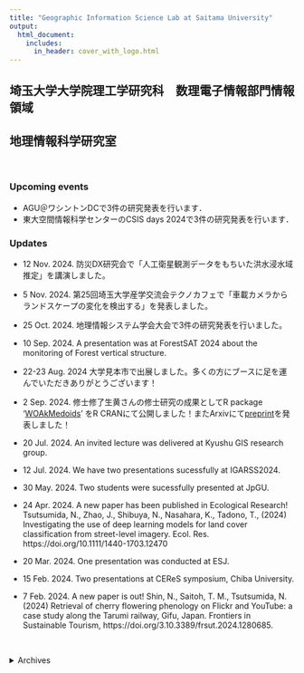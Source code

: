 ```yaml
---
title: "Geographic Information Science Lab at Saitama University"
output:
  html_document:
    includes:
      in_header: cover_with_logo.html
---
```


## 埼玉大学大学院理工学研究科　数理電子情報部門情報領域 
## 地理情報科学研究室

<br>

### Upcoming events
- AGU＠ワシントンDCで3件の研究発表を行います．
- 東大空間情報科学センターのCSIS days 2024で3件の研究発表を行います．

### Updates
- 12 Nov. 2024. 防災DX研究会で「人工衛星観測データをもちいた洪水浸水域推定」を講演しました。
- 5 Nov. 2024. 第25回埼玉大学産学交流会テクノカフェで「車載カメラからランドスケープの変化を検出する」を発表しました。
- 25 Oct. 2024. 地理情報システム学会大会で3件の研究発表を行いました。
- 10 Sep. 2024. A presentation was at ForestSAT 2024 about the monitoring of Forest vertical structure.
- 22-23 Aug. 2024 大学見本市で出展しました。多くの方にブースに足を運んでいただきありがとうございます！
- 2 Sep. 2024. 修士修了生黄さんの修士研究の成果としてR package '[WOAkMedoids](https://cran.r-project.org/web/packages/WOAkMedoids/index.html)' をR CRANにて公開しました！またArxivにて[preprint](https://arxiv.org/abs/2408.16993)を発表しました！

- 20 Jul. 2024. An invited lecture was delivered at Kyushu GIS research group.

- 12 Jul. 2024. We have two presentations sucessfully at IGARSS2024.

- 30 May. 2024. Two students were sucessfully presented at JpGU.

- 24 Apr. 2024. A new paper has been published in Ecological Research!
Tsutsumida, N., Zhao, J., Shibuya, N., Nasahara, K., Tadono, T., (2024) Investigating the use of deep learning models for land cover classification from street-level imagery. Ecol. Res.  https://doi.org/10.1111/1440-1703.12470

- 20 Mar. 2024. One presentation was conducted at ESJ.

- 15 Feb. 2024. Two presentations at CEReS symposium, Chiba University.

- 7 Feb. 2024. A new paper is out!
Shin, N., Saitoh, T. M., Tsutsumida, N. (2024) Retrieval of cherry flowering phenology on Flickr and YouTube: a case study along the Tarumi railway, Gifu, Japan. Frontiers in Sustainable Tourism, https://doi.org/3.10.3389/frsut.2024.1280685.


<br> 

<details>
  <summary>Archives</summary>
- 11-15 Dec. 2023. We successfuly presented two posters at AGU 2023.
- 29 Oct. 2023. We successfully delivered four presentations at the GISA conference. Huang, a graduate student, received the presentation award! M2黄さんが第32回地理情報システム学会 学術研究発表大会にて大会優秀発表賞を受賞しました🎉
- 17 Oct. 2023. Our new paper is out! This is one of the achievements of BRIDGE program.
Comber A. and Tsutsumida N. (2023) Geographically weighted accuracy for hard and soft land cover classifications: 5 approaches with coded illustrations, International Journal of Remote Sensing, 6233-625, https://doi.org/10.1080/01431161.2023.2264503.

- 28 Sep. 2023. Our new paper is out!  
Tsutsumida N. and Funada S. (2023) Mapping cherry blossom phenology using a semi-automatic observation system with street level photos, Ecological Informatics, 102314. https://doi.org/10.1016/j.ecoinf.2023.102314, 
[プレスリリース](https://www.saitama-u.ac.jp/topics_archives/2023-1006-1614-9.html)
- 26 Sep. 2023. One phd student has joined our group!
- 25 Jul. 2023. A new proposal is accepted for real-time disaster monitoring.
- 16-21 Jul. 2023. We delivered one oral and two poster presentations at IGARSS 2023.
- 14 Jun. 2023. A preprint paper is out!  
Doi H., Osawa T., Tsutsumida N. The role of large language models in ecology and biodiversity conservation: Opportunities and Challenges, Authorea. June 12, 2023.
- 25 May 2023. Huang, a grad student, had a poster presentation at JpGU.
- 17 May 2023 [new publication] A paper is out in IJGIS!   
Murakami D., Tsutsumida N., Yoshida T., Nakaya T., Lu B., Harris P. (2023) A linearization for stable and fast geographically weighted Poisson regression, International Journal of Geographical Information Science, https://doi.org/10.1080/13658816.2023.2209811
- 11 Apr. 2023. We organized [a special lecture](https://www.saitama-u.ac.jp/seminar_archives/2023-0331-1933-9.html) by prof. Lex Comber (Univ. of Leeds).
- 4 Apr. 2023. New members join!
- 16 Mar. 2023. We welcome Prof. Lex Comber as a guest researcher in our lab. He stays one month to collaborate a spatial modeling research.
- 10 Mar. 2023. [new publication] A paper is out in Scientific Reports!  
Osawa, T., Tsutsumida, N., Iijima, H. et al. Prediction of the visit and occupy of the sika deer (Cervus nippon) during the summer season using a virtual ecological approach (2023) Sci Rep 13, 4007. https://doi.org/10.1038/s41598-023-31269-5. 

- 9 Mar. 2023. Five new undergrad students join our lab!
- 28 Feb. 2023 [new publication] A paper is out in Sustainability!  
Thongrueang, N., Tsutsumida, N., Nakaya, T. (2023) The Impact of Changes in Anthropogenic Activity Caused by COVID-19 Lockdown on Reducing Nitrogen Dioxide Levels in Thailand Using Nighttime Light Intensity. Sustainability, 15, 4296.  
- 22 Feb. 2023  [new publication] A paper is out in Frontiers in Forests and Global Change!  
N. Shin et al., (2023) Perspective: Improving the accuracy of plant phenology observations and land-cover and land-use detection by optical satellite remote-sensing in the Asian tropics, Front. For. Glob. Chang.
- 1st Dec. 2022 [new publication] A paper is out in Urban Ecosystems!   
Ohata S., Osawa T., Sato N., Tsutsumida N. (2022) Large, concealed islands in the urban sea: Scattered surrounding green space enhances the quality of grassland habitats in urban parks, Tokyo, Urban Ecosystems.
  - 18 Nov. 2022 We had a pitch at CSIS DAYS 2022 organized by UTokyo and got a presentation award!  
  堤田成政, Joseph Percival, 吉田崇紘, 村上大輔, 中谷友樹. 探索的空間データ解析のためのインタラクティブ空間相関マッピング,CSIS DAYS2022, オンライン. 
  - 29 Oct. 2022 We had an oral presentation (in Japanese) at GISA conference about the analysis of multi-dimensional composite index from multivariate spatial data.  
  堤田成政, 村上大輔, 吉田崇紘, 中谷友樹（2022） 多変量地理空間データからの総合指標作成手法の比較, 第31回 地理情報システム学会 学術研究発表大会
  - 21 Oct. 2022 The presentation and panel discussion at the National Geographic session in Science Agora.  
  Tsutsumida N. (2022) Social Sensing: An important research resource.
  - 5 Oct. 2022 We had a poster presentation at Geo for Good 2022 at Google (virtual event).  
  Tsutsumida N. and Mochizuki R. (2022) Uncertain Vegetation Trends by Index Selections.
  - 23 Aug. 2022 [new publication] Three conference papers are out.  
  Tsutsumida N. et al (2022) A Comparison of Geographically Weighted Principal Components Analysis Methodologies;  
  Murakami et al. (2022) Large-Scale Spatial Prediction by Scalable Geographically Weighted Regression: Comparative Study;   
  Comber A. et al (2022) Geographically Varying Coefficient Regression: GWR-Exit and GAM-On?.  
  We will have preseentations at COSIT2022 in 5-9 Sep.
  - 22 Aug. 2022 [new publication] Tsutsumida N. (2022) Spatial interpolation by a geographically weighted method at ESTRELA No. 341 (in Japanese)
  - 21 July. 2022. [new publication] Shin et al., (2022) [Monitoring of cherry flowering phenology with Google Trends](https://doi.org/10.1371/journal.pone.0271648), PLoS ONE 17(7): e0271648.
  - 21 July. 2022. Two presentations have been done in IGARSS2022: Funada and Tsutsumida. Mapping cherry blossoms from geotagged street-level photos (poster); Tsutsumida N., Zhao J., Nasahara K., and Tadono T. Land cover classification from street-level photos.
  
  - 30 June 2022. The ROIS-DS project: Geospatial modeling focusing on spatial unit and spatial scale has been extended. 
  - 10 May 2022. Proposed two presentations have been accepted in COSIT2022.
  - 6 May 2022. [new publication] Percival, Tsutsumida, Murakami, Yoshida, and Nakaya (2022) [gwpcorMapper: an interactive mapping tool for exploring geographically weighted correlation and partial correlation in high-dimensional geospatial datasets](https://link.springer.com/article/10.1007/s41651-022-00111-3) has been accepted in Journal of Geovisualization and Spatial Analysis. The R package, [gwpcormapper](https://cran.r-project.org/web/packages/gwpcormapper/index.html), is available on CRAN.
  - 22 Apr. 2022. [new publication] Tsutsumida, Shin, and Miura (2022) [Evaluation of Land Surface Phenology for Autumn Leaf Color Change Based on Citizen Reports across Japan](https://www.mdpi.com/2072-4292/14/9/2017/htm) has been published in Remote Sensing.
  - 5 Apr. 2022. Two presentations have been accepted in IGARSS2022.
  - 1 Apr. 2022. Two postgraduate students are joined.
  - 17Mar. 2022. Discussions on Ecological studies by open science and citizen science approaches was held on ESJ69. 
  - 15 Mar. 2022. A poster was presented on ESJ69 (Funada and Tsutsumida, 2022). 
  - 11 Mar. 2022. 'Integration of multiscale and multiangle remote sensing data' was presented on act-x annual meeting. 
  - 8 Mar. 2022.  5 undergrad students have been joined.
  - 24 Jan. 2022. A lecture was delivered at Kasukabe Girls' senior high school. 
  - 22 Jan. 2022. [new publication] A preprint [Mapping cherry blossoms from geotagged street-level photos](https://doi.org/10.1101/2022.01.18.476550) is appeared at bioRxiv. 
  - 18 Jan. 2022. [new publication] Doi, Osawa, and Tsutsumida (2022) [Assessing the potential repercussions of the COVID‑19 pandemic on global SDG attainment](https://link.springer.com/article/10.1007/s43621-021-00067-2) in Discover Sustainability. We demonstrated comprehensive analyses of the impact of lockdown toward SDG's achievement.  
  - 17 Jan. 2022. [new publication] Tsutsumida (2022) Teaching reproducible Geocomputation Online, Theory and Application of GIS. 
  - 17 Dec. 2021. AGU Fall meeting 2021で発表を行いました（Tsutsumida et al.）。
  - 31 Oct. 2021. 第30回地理情報システム学会研究発表大会で４件の関連研究を発表しました（堤田ら、村上ら、吉田ら、Thongrueang et al.）。
  - 1 Oct. 2021. 10月29日に日本写真測量学会関西支部にて「土地被覆分類データの空間精度・空間誤差」を[講演](http://www.jsprs-w.org)します。
  - 29 Sep. 2021. [Murakami et al.](https://escholarship.org/uc/item/8kg664zg), [Yoshida et al.](https://escholarship.org/uc/item/62s7n79k)をGIScience2021にて発表しました。
  - 28 Sep. 2021. Kato and Tsutsumidaをsilvilaserにて発表しました。
  - 21 Sep. 2021. Act-xに採択されました。
  - 18 Sep. 2021. 科学者の芽(HiGEPS)にて高校生向けの講義を担当しました。
  - 15 Sep. 2021. [Nagai et al.](https://www.frontiersin.org/articles/10.3389/ffgc.2021.659910/abstract)がFrontiers in Forests and Global Changeにアクセプトされました。
  - 27 Jul. 2021. 千葉大環境リモートセンシング研究センターの共同利用研究「長期全球観測衛星画像データをもちいた土地被覆変動の解明」が採択されました。  
  - 1 Jul. 2021. 情報・システム研究機構 データサイエンス共同利用基盤施設（ROIS-DS）共同研究「空間集計単位と空間スケールに着目した地理空間モデリング」が採択されました。  
  - 26 May. 2021. GIS-理論と応用 より展望論文「地理的加重法の研究動向と今後の展望」が発表されました。
  - 7 Apr. 2021. R CRANにて [gwpcormapper](https://cran.r-project.org/web/packages/gwpcormapper/index.html) を公開しました。  
  - 1 Apr. 2021. 事務補佐員１名が加わり、研究室メンバーは計６名となりました。  
  - 31 Mar. 2021. 「地理的加重法の研究動向と今後の展望」が「GIS-理論と応用」に採択されました。  
  - 9 Mar. 2021.  ３年生４名が配属されました。/ 4 undergraduate students are joined.  
  - 18 Feb. 2021. 千葉大学CEReS環境リモートセンシングシンポジウムでポスター発表を行います。  
  - 5 Feb. 2021. 情報・システム研究機構 データサイエンス共同利用基盤施設（ROIS-DS）にて「地理的加重モデルの開発と空間データ解析」の[講演](https://ds.rois.ac.jp/article/rois-ds_symposium_20210205/)を行います。  
  - 6 Jan 2021. 当研究室を開設しました。/ The GISci lab at Saitama University is newly opend.  
</details> 
